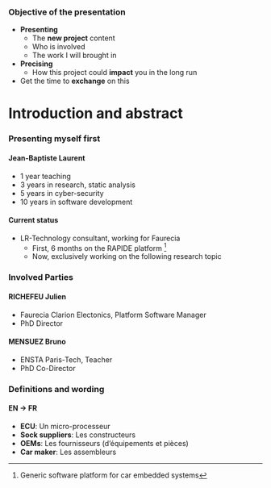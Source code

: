 ### Objective of the presentation

* **Presenting**
  * The **new project** content
  * Who is involved
  * The work I will brought in
* **Precising**
  * How this project could **impact** you in the long run
* Get the time to **exchange** on this

# Introduction and abstract

### Presenting myself first

#### Jean-Baptiste Laurent

* 1 year teaching
* 3 years in research, static analysis
* 5 years in cyber-security
* 10 years in software development

#### Current status

* LR-Technology consultant, working for Faurecia
  * First, 6 months on the RAPIDE platform [^RAPIDE]
  * Now, exclusively working on the following research topic

### Involved Parties

#### RICHEFEU Julien
  * Faurecia Clarion Electonics, Platform Software Manager
  * PhD Director

#### MENSUEZ Bruno
  * ENSTA Paris-Tech, Teacher
  * PhD Co-Director

<!--

### Let's make this simple

- This presentation will explain:
  * who will do what,
  * why,
  * how,
  * with whom when,
  * the role each will fill
  * and the benefits in the long run.
- We are all mostly busy, so let's only present the important bit of each
- I will hand a recap at the end.


### The research in itself

* Analyzing the flaws and needs of modern cars embedded systems
* Designing a new architecture to build upon
* Experimentation and prototyping

-->


### Definitions and wording

#### EN -> FR
* **ECU**: Un micro-processeur
* **Sock suppliers**: Les constructeurs
* **OEMs**: Les fournisseurs (d'équipements et pièces)
* **Car maker**: Les assembleurs

[^RAPIDE]: Generic software platform for car embedded systems

<!--

TODO: Write a private FAQ and prepare the answers

-->
